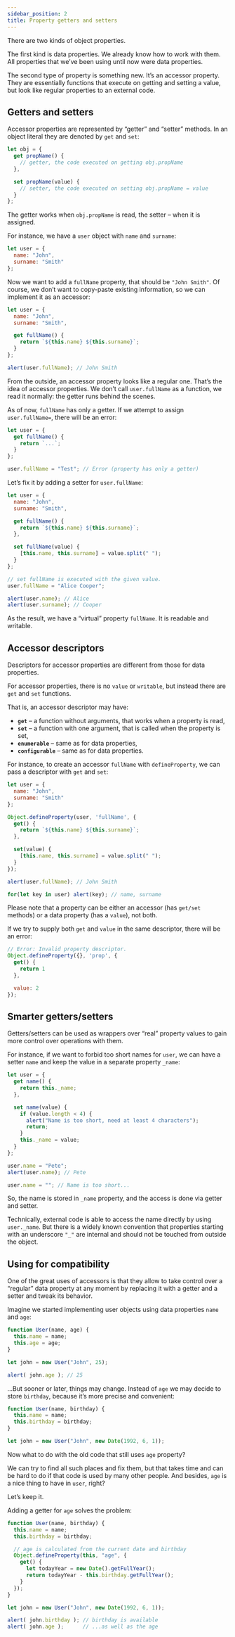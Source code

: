 ```yaml
---
sidebar_position: 2
title: Property getters and setters
---
```


There are two kinds of object properties.

The first kind is data properties. We already know how to work with them. All properties that we’ve been using until now were data properties.

The second type of property is something new. It’s an accessor property. They are essentially functions that execute on getting and setting a value, but look like regular properties to an external code.

## Getters and setters

Accessor properties are represented by “getter” and “setter” methods. In an object literal they are denoted by `get` and `set`:

```js {2,6}
let obj = {
  get propName() {
    // getter, the code executed on getting obj.propName
  },

  set propName(value) {
    // setter, the code executed on setting obj.propName = value
  }
};
```
The getter works when `obj.propName` is read, the setter – when it is assigned.

For instance, we have a `user` object with `name` and `surname`:

```js
let user = {
  name: "John",
  surname: "Smith"
};
```

Now we want to add a `fullName` property, that should be `"John Smith"`. Of course, we don’t want to copy-paste existing information, so we can implement it as an accessor:

```js {5-7,10}
let user = {
  name: "John",
  surname: "Smith",

  get fullName() {
    return `${this.name} ${this.surname}`;
  }
};

alert(user.fullName); // John Smith
```
From the outside, an accessor property looks like a regular one. That’s the idea of accessor properties. We don’t call `user.fullName` as a function, we read it normally: the getter runs behind the scenes.

As of now, `fullName` has only a getter. If we attempt to assign `user.fullName=`, there will be an error:

```js {7}
let user = {
  get fullName() {
    return `...`;
  }
};

user.fullName = "Test"; // Error (property has only a getter)
```
Let’s fix it by adding a setter for `user.fullName`:
```js {9-11}
let user = {
  name: "John",
  surname: "Smith",

  get fullName() {
    return `${this.name} ${this.surname}`;
  },

  set fullName(value) {
    [this.name, this.surname] = value.split(" ");
  }
};

// set fullName is executed with the given value.
user.fullName = "Alice Cooper";

alert(user.name); // Alice
alert(user.surname); // Cooper
```
As the result, we have a “virtual” property `fullName`. It is readable and writable.

## Accessor descriptors

Descriptors for accessor properties are different from those for data properties.

For accessor properties, there is no `value` or `writable`, but instead there are `get` and `set` functions.

That is, an accessor descriptor may have:

* **`get`** – a function without arguments, that works when a property is read,
* **`set`** – a function with one argument, that is called when the property is set,
* **`enumerable`** – same as for data properties,
* **`configurable`** – same as for data properties.

For instance, to create an accessor `fullName` with `defineProperty`, we can pass a descriptor with `get` and `set`:

```js {6-13}
let user = {
  name: "John",
  surname: "Smith"
};

Object.defineProperty(user, 'fullName', {
  get() {
    return `${this.name} ${this.surname}`;
  },

  set(value) {
    [this.name, this.surname] = value.split(" ");
  }
});

alert(user.fullName); // John Smith

for(let key in user) alert(key); // name, surname
```
Please note that a property can be either an accessor (has `get/set` methods) or a data property (has a `value`), not both.

If we try to supply both `get` and `value` in the same descriptor, there will be an error:

```js {1}
// Error: Invalid property descriptor.
Object.defineProperty({}, 'prop', {
  get() {
    return 1
  },

  value: 2
});
```

## Smarter getters/setters

Getters/setters can be used as wrappers over “real” property values to gain more control over operations with them.

For instance, if we want to forbid too short names for `user`, we can have a setter `name` and keep the value in a separate property `_name`:
```js
let user = {
  get name() {
    return this._name;
  },

  set name(value) {
    if (value.length < 4) {
      alert("Name is too short, need at least 4 characters");
      return;
    }
    this._name = value;
  }
};

user.name = "Pete";
alert(user.name); // Pete

user.name = ""; // Name is too short...
```
So, the name is stored in `_name` property, and the access is done via getter and setter.

Technically, external code is able to access the name directly by using `user._name`. But there is a widely known convention that properties starting with an underscore `"_"` are internal and should not be touched from outside the object.

## Using for compatibility

One of the great uses of accessors is that they allow to take control over a “regular” data property at any moment by replacing it with a getter and a setter and tweak its behavior.

Imagine we started implementing user objects using data properties `name` and `age`:
```js
function User(name, age) {
  this.name = name;
  this.age = age;
}

let john = new User("John", 25);

alert( john.age ); // 25
```
…But sooner or later, things may change. Instead of `age` we may decide to store `birthday`, because it’s more precise and convenient:
```js
function User(name, birthday) {
  this.name = name;
  this.birthday = birthday;
}

let john = new User("John", new Date(1992, 6, 1));
```
Now what to do with the old code that still uses `age` property?

We can try to find all such places and fix them, but that takes time and can be hard to do if that code is used by many other people. And besides, `age` is a nice thing to have in `user`, right?

Let’s keep it.

Adding a getter for `age` solves the problem:
```js {5-11}
function User(name, birthday) {
  this.name = name;
  this.birthday = birthday;

  // age is calculated from the current date and birthday
  Object.defineProperty(this, "age", {
    get() {
      let todayYear = new Date().getFullYear();
      return todayYear - this.birthday.getFullYear();
    }
  });
}

let john = new User("John", new Date(1992, 6, 1));

alert( john.birthday ); // birthday is available
alert( john.age );      // ...as well as the age
```